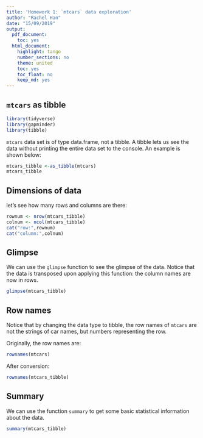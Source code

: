 ```yaml
---
title: 'Homework 1: `mtcars` data exploration'
author: "Rachel Han"
date: "15/09/2019"
output:
  pdf_document:
    toc: yes
  html_document:
    highlight: tango
    number_sections: no
    theme: united
    toc: yes
    toc_float: no
    keep_md: yes
---
```

##  `mtcars` as tibble


```r
library(tidyverse)
library(gapminder)
library(tibble)
```

`mtcars` data set is of type data.frame, not a tibble. A tibble lets us see the data without printing the entire data set to the console. An example is shown below:

```r
mtcars_tibble <-as_tibble(mtcars)
mtcars_tibble
```

## Dimensions of data
 let's see how many rows and columns are there:
```r
rownum <- nrow(mtcars_tibble)
colnum <- ncol(mtcars_tibble)
cat("row:",rownum)
cat("column:",colnum)
```

## Glimpse
We can use the `glimpse` function to see the glimpse of the data. Notice that the data is transposed upon applying this function: the column names are now in rows. 
```r
glimpse(mtcars_tibble)
```

## Row names
Notice that by changing the data type to tibble, the row names of `mtcars` are not the strings of car names, but numbers representing the row.

Originally, the row names are:
```r
rownames(mtcars)
```
After conversion:
```r
rownames(mtcars_tibble)
```

## Summary
We can use the function `summary` to get some basic statistical information about the data.
```r
summary(mtcars_tibble)
```

